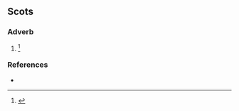 ==Scots==

===Adverb===
{{sco-adv|-}}

# {{alt form|sco|aiblins|from=South Scots}}{{defdate|early 17<sup>th</sup> century}}<ref name=SOED>{{R:SOED5|page=5}}</ref>

===References===
* {{R:DSL|pos=adv}}
<references/>